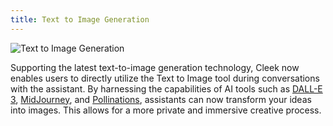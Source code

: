 ```yaml
---
title: Text to Image Generation
---
```


<img
  alt="Text to Image Generation"
  borderless
  cover
  src="https://res.cloudinary.com/dndxf5krb/image/upload/f_auto,q_auto/v1/file/assets/docs/ibzxqsbojweh6y4jovmf"
/>

Supporting the latest text-to-image generation technology, Cleek now enables users to directly utilize the Text to Image tool during conversations with the assistant. By harnessing the capabilities of AI tools such as [DALL-E 3](https://openai.com/dall-e-3), [MidJourney](https://www.midjourney.com/), and [Pollinations](https://pollinations.ai/), assistants can now transform your ideas into images. This allows for a more private and immersive creative process.
